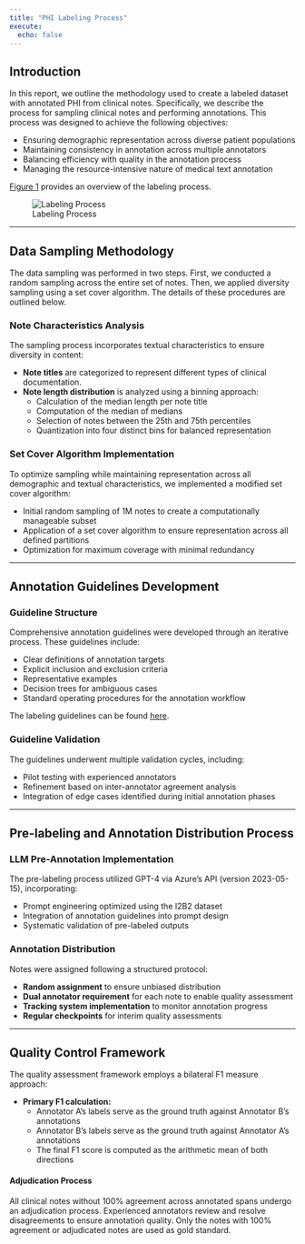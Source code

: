 ```yaml
---
title: "PHI Labeling Process"
execute:
  echo: false
---
```


## **Introduction**

In this report, we outline the methodology used to create a labeled dataset with annotated PHI from clinical notes. Specifically, we describe the process for sampling clinical notes and performing annotations. This process was designed to achieve the following objectives:

* Ensuring demographic representation across diverse patient populations  
* Maintaining consistency in annotation across multiple annotators  
* Balancing efficiency with quality in the annotation process  
* Managing the resource-intensive nature of medical text annotation

[Figure 1](fig-labeling-process) provides an overview of the labeling process.

![Labeling Process](../images/labeling_diagram.png){#fig-labeling-process}

---

## **Data Sampling Methodology**

The data sampling was performed in two steps. First, we conducted a random sampling across the entire set of notes. Then, we applied diversity sampling using a set cover algorithm. The details of these procedures are outlined below.

### **Note Characteristics Analysis**

The sampling process incorporates textual characteristics to ensure diversity in content:

* **Note titles** are categorized to represent different types of clinical documentation.  
* **Note length distribution** is analyzed using a binning approach:  
  * Calculation of the median length per note title  
  * Computation of the median of medians  
  * Selection of notes between the 25th and 75th percentiles  
  * Quantization into four distinct bins for balanced representation

### **Set Cover Algorithm Implementation**

To optimize sampling while maintaining representation across all demographic and textual characteristics, we implemented a modified set cover algorithm:

* Initial random sampling of 1M notes to create a computationally manageable subset  
* Application of a set cover algorithm to ensure representation across all defined partitions  
* Optimization for maximum coverage with minimal redundancy

---

## **Annotation Guidelines Development**

### **Guideline Structure**

Comprehensive annotation guidelines were developed through an iterative process. These guidelines include:

* Clear definitions of annotation targets  
* Explicit inclusion and exclusion criteria  
* Representative examples  
* Decision trees for ambiguous cases  
* Standard operating procedures for the annotation workflow

The labeling guidelines can be found [here](phi_labeling_guidelines.qmd). 

### **Guideline Validation**

The guidelines underwent multiple validation cycles, including:

* Pilot testing with experienced annotators  
* Refinement based on inter-annotator agreement analysis  
* Integration of edge cases identified during initial annotation phases

---

## **Pre-labeling and Annotation Distribution Process**

### **LLM Pre-Annotation Implementation**

The pre-labeling process utilized GPT-4 via Azure’s API (version 2023-05-15), incorporating:

* Prompt engineering optimized using the I2B2 dataset  
* Integration of annotation guidelines into prompt design  
* Systematic validation of pre-labeled outputs

### **Annotation Distribution**

Notes were assigned following a structured protocol:

* **Random assignment** to ensure unbiased distribution  
* **Dual annotator requirement** for each note to enable quality assessment  
* **Tracking system implementation** to monitor annotation progress  
* **Regular checkpoints** for interim quality assessments

---

## **Quality Control Framework**

The quality assessment framework employs a bilateral F1 measure approach:

* **Primary F1 calculation:**  
  * Annotator A's labels serve as the ground truth against Annotator B’s annotations  
  * Annotator B's labels serve as the ground truth against Annotator A’s annotations  
  * The final F1 score is computed as the arithmetic mean of both directions

#### **Adjudication Process**

All clinical notes without 100% agreement across annotated spans undergo an adjudication process. Experienced annotators review and resolve disagreements to ensure annotation quality. Only the notes with 100% agreement or adjudicated notes are used as gold standard. 


